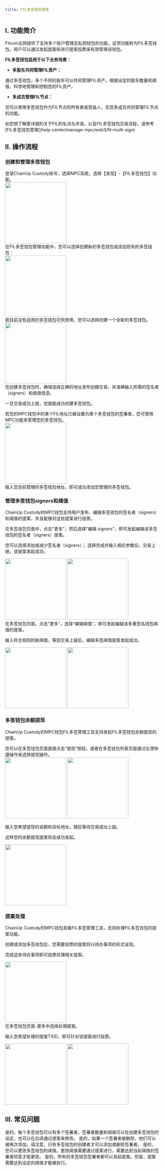 ```yaml
---
title: FIL多签钱包管理
---
```


## I. 功能简介

Filcoin主网提供了支持多个账户管理无私钥钱包的功能，这项功能称为FIL多签钱包。用户可以通过发起提案和进行提案投票来有效管理该钱包。

**FIL多签钱包适用于以下业务场景：**

- **多股东共同管理FIL资产：**

通过多签钱包，多个不同的股东可以共同管理FIL资产。根据设定的股东数量和阈值，科学地管理和控制您的FIL资产。

- **多成员管理FIL节点：**

您可以使用多签钱包作为FIL节点的所有者或受益人，实现多成员共同管理FIL节点的功能。

<Tip>
如您想了解更详细的关于FIL的名词与术语，以及FIL多签钱包交易流程，请参考 [FIL多签钱包管理](help-center/manage-mpc/web3/fil-multi-sign)
</Tip>

## II. 操作流程

### 创建和管理多签钱包

<Steps>
<Step title="打开功能">
    登录ChainUp Custody账号，选择MPC系统，选择【发现】-【FIL多签钱包】功能。
<div className="w-full flex items-center justify-center">
        <img src="/images/help-center/mpc-fil-msign2_cn.jpg" width="200"/>
</div>


</Step>
<Step title="使用FIL多签钱包功能">
在FIL多签钱包管理功能中，您可以选择创建新的多签钱包或添加现有的多签钱包：
<div className="w-full flex items-center justify-center">
        <img src="/images/help-center/mpc-fil-msign3_cn.jpg" width="200"/>
</div>
</Step>


<Step title="创建多签钱包">
若目前没有适用的多签钱包可供使用，您可以选择创建一个全新的多签钱包。
<div className="w-full flex items-center justify-center">
        <img src="/images/help-center/mpc-fil-msign5_cn.jpg" width="200"/>
</div>

<Warning> 
在创建多签钱包时，确保选择正确的地址发布创建交易，并准确输入所需的签名者（signers）和阈值信息。

一旦交易成功上链，您就能成功创建多签钱包。
</Warning>

</Step>

<Step title="添加多签钱包">
若您的MPC钱包中的某个FIL地址已被设置为某个多签钱包的签署者，您可使用MPC功能来管理您的多签钱包。
<div className="w-full flex items-center justify-center">
        <img src="/images/help-center/mpc-fil-msign5_cn.jpg" width="200"/>
</div>

<Warning> 
输入您目前管理的多签钱包地址，即可成功添加您管理的多签钱包。
</Warning>

</Step>
</Steps>

### 管理多签钱包signers和阈值

ChainUp Custody的MPC钱包支持用户发布、编辑多签钱包的签名者（signers）和阈值的提案，并且能够对这些提案进行投票。

<Steps>
<Step title="编辑signers">
在多签钱包页面中，点击"更多"，然后选择"编辑 signers"，即可发起编辑该多签钱包的签名者（signers）提案。

您可以选择添加或减少签名者（signers）； 选择完成并输入相应参数后，交易上链，该提案发起成功。

<div className="w-full flex items-center justify-center">
    <CardGroup cols={2}>
        <img src="/images/help-center/mpc-fil-msign6_cn.jpg" width="200"/>
        <img src="/images/help-center/mpc-fil-msign7_cn.jpg" width="200"/>
    </CardGroup>
</div>

</Step>

<Step title="编辑阈值">
在多签钱包页面，点击“更多”，选择“编辑阈值”，即可发起编辑该多重签名钱包阈值的提案。

输入符合规则的新阈值，等到交易上链后，编辑多签阈值提案发起成功。

<div className="w-full flex items-center justify-center">
    <CardGroup cols={2}>
        <img src="/images/help-center/mpc-fil-msign8_cn.jpg" width="200"/>
        <img src="/images/help-center/mpc-fil-msign9_cn.jpg" width="200"/>
    </CardGroup>
</div>


</Step>
</Steps>

### 多签钱包余额提现

ChainUp Custody的MPC钱包FIL多签管理工具支持发起FIL多签钱包余额提现的提案。

<Steps>
<Step title="发起提现">
您可以在多签钱包页面直接点击“提现”按钮，或者在多签钱包列表页面通过左滑快捷操作来选择提现操作。
<div className="w-full flex items-center justify-center">
    <CardGroup cols={2}>
        <img src="/images/help-center/mpc-fil-msign10_cn.jpg" width="200"/>
        <img src="/images/help-center/mpc-fil-msign11_cn.jpg" width="200"/>
    </CardGroup>
</div>

</Step>
<Step title="填写提现金额和地址">

输入您希望提现的金额和目标地址，随后等待交易成功上链。

这样您的余额提现提案将会成功发起。
<div className="w-full flex items-center justify-center">
<img src="/images/help-center/mpc-fil-msign12_cn.jpg" width="200"/>
</div>
</Step>
</Steps>

### 提案处理

ChainUp Custody的MPC钱包具备FIL多签管理工具，支持处理FIL多签钱包的提案功能。

<Steps>
<Step title="提案投票">
创建或添加多签钱包后，您需要投票的提案将以待办事项的形式呈现。

完成这些待办事项即可投票处理相关提案。

<div className="w-full flex items-center justify-center">
<img src="/images/help-center/mpc-fil-msign13_cn.jpg" width="200"/>
</div>

</Step>

<Step title="手动提案处理">
在多签钱包页面-更多中选择处理提案。

输入您希望处理的提案TXID，即可针对该提案进行投票。
<div className="w-full flex items-center justify-center">
    <CardGroup cols={2}>
        <img src="/images/help-center/mpc-fil-msign14_cn.jpg" width="200"/>
        <img src="/images/help-center/mpc-fil-msign15_cn.jpg" width="200"/>
    </CardGroup>
</div>

</Step>
</Steps>

## III. 常见问题

<Accordion title="我可以在一个钱包中设置多个签署者吗？">
是的，每个多签钱包可以有多个签署者。签署者数量和阈值可以在创建多签钱包时设定，也可以在后续通过提案来修改。
</Accordion>

<Accordion title="如果一个签署者被删除，他们可以再次被添加吗？">
是的，如果一个签署者被删除，他们可以被再次添加。请注意，只有多签钱包的创建者才可以添加或删除签署者。
</Accordion>

<Accordion title="我可以更改多签钱包的阈值吗？">
是的，您可以更改多签钱包的阈值。更改阈值需要通过提案进行，需要达到当前阈值的签署者同意才能更改。
</Accordion>

<Accordion title="如果我不是多签钱包的创建者，我可以发起提案吗？">
是的，所有的多签钱包签署者都可以发起提案。但是，提案需要达到设定的阈值才能被执行。
</Accordion>

